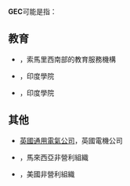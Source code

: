 '''GEC'''可能是指：

== 教育 ==
* {{tsl|en|Gedo Education Committee|蓋多教育委員會}}，索馬里西南部的教育服務機構
* {{tsl|en|Gwalior Engineering College|瓜廖爾工程學院}}，印度學院
* {{tsl|en|Goa Engineering College|果阿工程學院}}，印度學院

== 其他 ==
* [[英國通用電氣公司|英國通用電氣公司]]，英國電機公司
* {{tsl|en|Global Environment Centre|全球環境中心}}，馬來西亞非營利組織
* {{tsl|en|Green Electronics Council|綠色電子委員會}}，美國非營利組織

{{disambig|Cat=非中文名稱消歧義}}